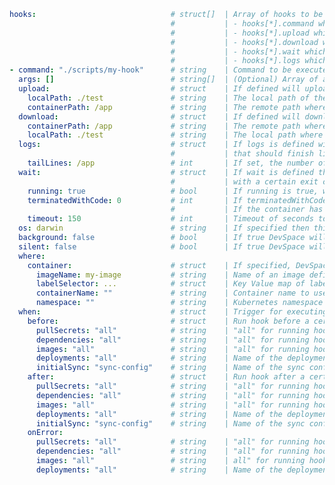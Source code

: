 ```yaml
hooks:                              # struct[]  | Array of hooks to be executed. A hook can only have either one of the following fields defined:
                                    #           | - hooks[*].command which will either execute a command locally or remotely in a container
                                    #           | - hooks[*].upload which will upload files or folders into a container
                                    #           | - hooks[*].download which will download files or folder from a container
                                    #           | - hooks[*].wait which will wait for a container to become running or terminate
                                    #           | - hooks[*].logs which will print the logs for a certain container
- command: "./scripts/my-hook"      # string    | Command to be executed when this hook is triggered (if no args a specified, will be executed in a golang shell)
  args: []                          # string[]  | (Optional) Array of arguments for the command of this hook
  upload:                           # struct    | If defined will upload files or folders into the container.
    localPath: ./test               # string    | The local path of the file or folder
    containerPath: /app             # string    | The remote path where to upload the file or folder into
  download:                         # struct    | If defined will download files or folders from the container.
    containerPath: /app             # string    | The remote path where to download the file or folder from
    localPath: ./test               # string    | The local path where to download the file or folder
  logs:                             # struct    | If logs is defined will print the logs of the target container. This is useful for containers 
                                    #           | that should finish like init containers or job pods. Otherwise this hook will never terminate.
    tailLines: /app                 # int       | If set, the number of lines from the end of the logs to show
  wait:                             # struct    | If wait is defined the hook will wait until the matched pod or container is running or is terminated
                                    #           | with a certain exit code.
    running: true                   # bool      | If running is true, will wait until the matched containers are running. Can be used together with terminatedWithCode.
    terminatedWithCode: 0           # int       | If terminatedWithCode is not nil, will wait until the matched containers are terminated with the given exit code. 
                                    #           | If the container has exited with a different exit code, the hook will fail. Can be used together with running.
    timeout: 150                    # int       | Timeout of seconds to wait for matched containers to reach the given state until the hook will fail.
  os: darwin                        # string    | If specified then this hook is only executed on the given operating system
  background: false                 # bool      | If true DevSpace will not wait for the command to finish and directly move on
  silent: false                     # bool      | If true DevSpace will not print any command output to the console
  where:                            
    container:                      # struct    | If specified, DevSpace will run the command in the container instead of locally
      imageName: my-image           # string    | Name of an image defined in `images` to select pods with
      labelSelector: ...            # struct    | Key Value map of labels and values to select pods with
      containerName: ""             # string    | Container name to use after selecting a pod
      namespace: ""                 # string    | Kubernetes namespace to select pods in
  when:                             # struct    | Trigger for executing this hook 
    before:                         # struct    | Run hook before a certain execution step
      pullSecrets: "all"            # string    | "all" for running hook before creating image pull secrets
      dependencies: "all"           # string    | "all" for running hook before deploying dependencies
      images: "all"                 # string    | "all" for running hook before building the first image
      deployments: "all"            # string    | Name of the deployment you want to run this hook before deploying OR "all" for running hook before deploying the first deployment
      initialSync: "sync-config"    # string    | Name of the sync configuration you want to execute this hook before merging remote and local file state
    after:                          # struct    | Run hook after a certain execution step
      pullSecrets: "all"            # string    | "all" for running hook after creating image pull secrets
      dependencies: "all"           # string    | "all" for running hook after deploying dependencies
      images: "all"                 # string    | "all" for running hook after building the last image
      deployments: "all"            # string    | Name of the deployment you want to run this hook after deploying OR "all" for running hook after deploying the last deployment
      initialSync: "sync-config"    # string    | Name of the sync configuration you want to execute this hook after merging remote and local file state
    onError:
      pullSecrets: "all"            # string    | "all" for running hook if an error occurs during creating image pull secrets
      dependencies: "all"           # string    | "all" for running hook if an error occurs during deploying dependencies
      images: "all"                 # string    | all" for running hook if an error occurs during building images
      deployments: "all"            # string    | Name of the deployment you want to run this hook if an error occurs during deploying OR "all" for running hook if an error occurs during deploying any deployment
```
